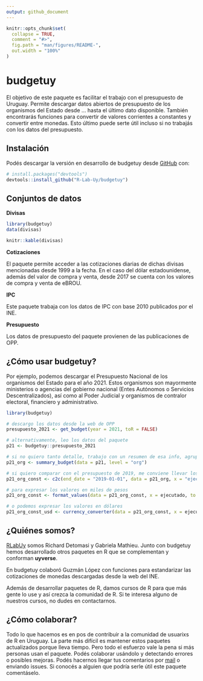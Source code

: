 ```yaml
---
output: github_document
---
```


<!-- README.md is generated from README.Rmd. Please edit that file -->

```r
knitr::opts_chunk$set(
  collapse = TRUE,
  comment = "#>",
  fig.path = "man/figures/README-",
  out.width = "100%"
)
```

# budgetuy

<!-- badges: start -->
<!-- badges: end -->

El objetivo de este paquete es facilitar el trabajo con el presupuesto de Uruguay. Permite descargar datos abiertos de presupuesto de los organismos del Estado desde ... hasta el último dato disponible. También encontrarás funciones para convertir de valores corrientes a constantes y convertir entre monedas. Esto último puede serte útil incluso si no trabajás con los datos del presupuesto.

## Instalación

Podés descargar la versión en desarrollo de budgetuy desde [GitHub](https://github.com/R-Lab-Uy/budgetuy) con:

``` r
# install.packages("devtools")
devtools::install_github("R-Lab-Uy/budgetuy")
```

## Conjuntos de datos

**Divisas**


```r
library(budgetuy)
data(divisas)

knitr::kable(divisas)
```

**Cotizaciones**

El paquete permite acceder a las cotizaciones diarias de dichas divisas mencionadas desde 1999 a la fecha. En el caso del dólar estadounidense, además del valor de compra y venta, desde 2017 se cuenta con los valores de compra y venta de eBROU.

**IPC**

Este paquete trabaja con los datos de IPC con base 2010 publicados por el INE.

**Presupuesto**

Los datos de presupuesto del paquete provienen de las publicaciones de OPP.

## ¿Cómo usar budgetuy?

Por ejemplo, podemos descargar el Presupuesto Nacional de los organismos del Estado para el año 2021. Estos organismos son mayormente ministerios o agencias del gobierno nacional (Entes Autónomos o Servicios Descentralizados), así como al Poder Judicial y organismos de contralor
electoral, financiero y administrativo. 

```r
library(budgetuy)

# descargo los datos desde la web de OPP 
presupuesto_2021 <- get_budget(year = 2021, toR = FALSE)

# alternativamente, leo los datos del paquete
p21 <- budgetuy::presupuesto_2021

# si no quiero tanto detalle, trabajo con un resumen de esa info, agrupada por organismo
p21_org <- summary_budget(data = p21, level = "org")

# si quiero comparar con el presupuesto de 2019, me conviene llevar los pesos corrientes de 2021 a pesos constantes de 2019
p21_org_const <- c2c(end_date = "2019-01-01", data = p21_org, x = "ejecutado", start_date = "anio")

# para expresar los valores en miles de pesos
p21_org_const <- format_values(data = p21_org_const, x = ejecutado, to = "thousand") 

# o podemos expresar los valores en dólares
p21_org_const_usd <- currency_converter(data = p21_org_const, x = ejecutado_const, end_date = "2019-01-01")
```


<!-- You could also use GitHub Actions to re-render `README.Rmd` every time you push. An example workflow can be found here: <https://github.com/r-lib/actions/tree/v1/examples>. -->

## ¿Quiénes somos?

[RLabUy](https://rlabuy.rbind.io/) somos Richard Detomasi y Gabriela Mathieu. Junto con budgetuy hemos desarrollado otros paquetes en R que se complementan y conforman **uyverse**.

En budgetuy colaboró Guzmán López con funciones para estandarizar las cotizaciones de monedas descargadas desde la web del INE.

Además de desarrollar paquetes de R, damos cursos de R para que más gente lo use y así crezca la comunidad de R. Si te interesa alguno de nuestros cursos, no dudes en contactarnos.

## ¿Cómo colaborar?

Todo lo que hacemos es en pos de contribuir a la comunidad de usuarixs de R en Uruguay. La parte más difícil es mantener estos paquetes actualizados porque lleva tiempo. Pero todo el esfuerzo vale la pena si más personas usan el paquete. Podés colaborar usándolo y detectando errores o posibles mejoras. Podés hacernos llegar tus comentarios por [mail](mailto:rlabuy@protonmail.com) o enviando issues. Si conocés a alguien que podría serle útil este paquete comentáselo.